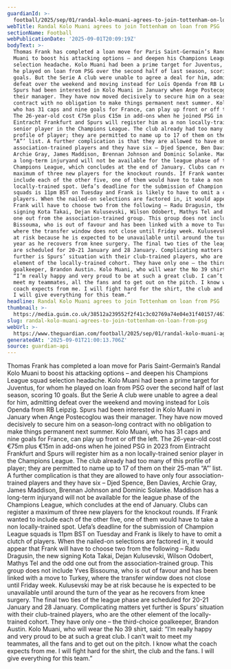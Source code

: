 ```yaml
---
guardianId: >-
  football/2025/sep/01/randal-kolo-muani-agrees-to-join-tottenham-on-loan-from-psg
webTitle: Randal Kolo Muani agrees to join Tottenham on loan from PSG
sectionName: Football
webPublicationDate: '2025-09-01T20:09:19Z'
bodyText: >-
  Thomas Frank has completed a loan move for Paris Saint-Germain’s Randal Kolo
  Muani to boost his attacking options – and deepen his Champions League squad
  selection headache. Kolo Muani had been a prime target for Juventus, for whom
  he played on loan from PSG over the second half of last season, scoring 10
  goals. But the Serie A club were unable to agree a deal for him, admitting
  defeat over the weekend and moving instead for Loïs Openda from RB Leipzig.
  Spurs had been interested in Kolo Muani in January when Ange Postecoglou was
  their manager. They have now moved decisively to secure him on a season-long
  contract with no obligation to make things permanent next summer. Kolo Muani,
  who has 31 caps and nine goals for France, can play up front or off the left.
  The 26-year-old cost €75m plus €15m in add-ons when he joined PSG in 2023 from
  Eintracht Frankfurt and Spurs will register him as a non locally-trained
  senior player in the Champions League. The club already had too many of this
  profile of player; they are permitted to name up to 17 of them on their 25-man
  “A”’ list. A further complication is that they are allowed to have only four
  association-trained players and they have six – Djed Spence, Ben Davies,
  Archie Gray, James Maddison, Brennan Johnson and Dominic Solanke. Maddison has
  a long-term injuryand will not be available for the league phase of the
  Champions League, which concludes at the end of January. Clubs can register a
  maximum of three new players for the knockout rounds. If Frank wanted to
  include each of the other five, one of them would have to take a non
  locally-trained spot. Uefa’s deadline for the submission of Champion League
  squads is 11pm BST on Tuesday and Frank is likely to have to omit a clutch of
  players. When the nailed-on selections are factored in, it would appear that
  Frank will have to choose two from the following – Radu Dragusin, the new
  signing Kota Takai, Dejan Kulusevski, Wilson Odobert, Mathys Tel and the odd
  one out from the association-trained group. This group does not include Yves
  Bissouma, who is out of favour and has been linked with a move to Turkey,
  where the transfer window does not close until Friday week. Kulusevski may be
  at risk because he is expected to be unavailable until around the turn of the
  year as he recovers from knee surgery. The final two ties of the league phase
  are scheduled for 20-21 January and 28 January. Complicating matters yet
  further is Spurs’ situation with their club-trained players, who are the other
  element of the locally-trained cohort. They have only one – the third-choice
  goalkeeper, Brandon Austin. Kolo Muani, who will wear the No 39 shirt, said:
  “I’m really happy and very proud to be at such a great club. I can’t wait to
  meet my teammates, all the fans and to get out on the pitch. I know what the
  coach expects from me. I will fight hard for the shirt, the club and the fans.
  I will give everything for this team.”
headline: Randal Kolo Muani agrees to join Tottenham on loan from PSG
thumbnail: >-
  https://media.guim.co.uk/38512a239552f2f41c3c02769a74e04e31f40157/467_249_2939_2351/500.jpg
slug: randal-kolo-muani-agrees-to-join-tottenham-on-loan-from-psg
webUrl: >-
  https://www.theguardian.com/football/2025/sep/01/randal-kolo-muani-agrees-to-join-tottenham-on-loan-from-psg
generatedAt: '2025-09-01T21:00:13.706Z'
source: guardian-api
---
```

Thomas Frank has completed a loan move for Paris Saint-Germain’s Randal Kolo Muani to boost his attacking options – and deepen his Champions League squad selection headache. Kolo Muani had been a prime target for Juventus, for whom he played on loan from PSG over the second half of last season, scoring 10 goals. But the Serie A club were unable to agree a deal for him, admitting defeat over the weekend and moving instead for Loïs Openda from RB Leipzig. Spurs had been interested in Kolo Muani in January when Ange Postecoglou was their manager. They have now moved decisively to secure him on a season-long contract with no obligation to make things permanent next summer. Kolo Muani, who has 31 caps and nine goals for France, can play up front or off the left. The 26-year-old cost €75m plus €15m in add-ons when he joined PSG in 2023 from Eintracht Frankfurt and Spurs will register him as a non locally-trained senior player in the Champions League. The club already had too many of this profile of player; they are permitted to name up to 17 of them on their 25-man “A”’ list. A further complication is that they are allowed to have only four association-trained players and they have six – Djed Spence, Ben Davies, Archie Gray, James Maddison, Brennan Johnson and Dominic Solanke. Maddison has a long-term injuryand will not be available for the league phase of the Champions League, which concludes at the end of January. Clubs can register a maximum of three new players for the knockout rounds. If Frank wanted to include each of the other five, one of them would have to take a non locally-trained spot. Uefa’s deadline for the submission of Champion League squads is 11pm BST on Tuesday and Frank is likely to have to omit a clutch of players. When the nailed-on selections are factored in, it would appear that Frank will have to choose two from the following – Radu Dragusin, the new signing Kota Takai, Dejan Kulusevski, Wilson Odobert, Mathys Tel and the odd one out from the association-trained group. This group does not include Yves Bissouma, who is out of favour and has been linked with a move to Turkey, where the transfer window does not close until Friday week. Kulusevski may be at risk because he is expected to be unavailable until around the turn of the year as he recovers from knee surgery. The final two ties of the league phase are scheduled for 20-21 January and 28 January. Complicating matters yet further is Spurs’ situation with their club-trained players, who are the other element of the locally-trained cohort. They have only one – the third-choice goalkeeper, Brandon Austin. Kolo Muani, who will wear the No 39 shirt, said: “I’m really happy and very proud to be at such a great club. I can’t wait to meet my teammates, all the fans and to get out on the pitch. I know what the coach expects from me. I will fight hard for the shirt, the club and the fans. I will give everything for this team.”
